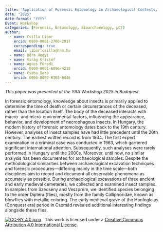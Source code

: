 ```yaml
---
title: 'Application of Forensic Entomology in Archaeological Contexts: Insect Evidence from Medieval and Early Medieval Cemeteries in Hungary'
date: "2025"
date-format: "YYYY"
Event: Workshop
categories: [Forensic, Entomology, Bioarchaeology, µCT]
author: 
  - name: Csilla Libor
    orcid: 0009-0001-2700-2917
    corresponding: true
    email: libor.csilla@hnm.hu
  - name: Dóra Hegyi
  - name: Virág Kristóf
  - name: Ágnes Füredi
    orcid: 0000-0001-6896-4218
  - name: Csaba Bozó
    orcid: 0000-0002-6163-6446
---
```


*This paper was presented at the YRA Workshop 2025 in Budapest.*

In forensic entomology, knowledge about insects is primarily applied to determine the time of death or certain circumstances of the deceased, rather than the location itself. The body of the deceased interacts with macro- and micro-environmental factors, influencing the appearance, behavior, and development of necrophagous insects. In Hungary, the modern history of forensic entomology dates back to the 19th century. However, analyses of insect samples have had little precedent until the 20th century. The earliest written record is from 1934. The first expert examination in a criminal case was conducted in 1963, which garnered significant international attention. Subsequently, such analyses were rarely performed in Hungary until the 2000s. Moreover, until now, no similar analysis has been documented for archaeological samples. Despite the methodological similarities between archaeological excavation techniques and forensic procedures—differing mainly in the time scale—both disciplines aim to record and document all observable phenomena as accurately as possible.
During archaeological excavations of three ancient and early medieval cemeteries, we collected and examined insect samples. In samples from Szécsény and Veszprém, we identified species belonging to the order Diptera (flies), mostly from the family Calliphoridae, known as blowflies with metallic coloring. The early medieval grave of the Honfoglalás (Conquest era) period in Csomád revealed additional interesting findings alongside these flies.

[![CC-BY 4.0 icon](https://i.creativecommons.org/l/by/4.0/88x31.png)](http://creativecommons.org/licenses/by/4.0/)&nbsp;&nbsp; This work is licensed under a [Creative Commons Attribution 4.0 International License](https://creativecommons.org/licenses/by/4.0/). 
